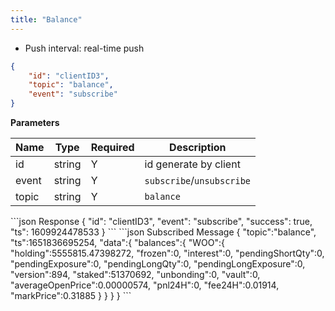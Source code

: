 ```yaml
---
title: "Balance"
---
```


- Push interval: real-time push

```json
{
    "id": "clientID3",
    "topic": "balance",
    "event": "subscribe"
}
```

**Parameters**

| Name   | Type   | Required | Description                              |
| ------ | ------ | -------- | ---------------------------------------- |
| id     | string | Y        | id generate by client                    |
| event  | string | Y        | `subscribe`/`unsubscribe`                |
| topic  | string | Y        | `balance`                                |

<RequestExample>
```json Response
{
    "id": "clientID3",
    "event": "subscribe",
    "success": true,
    "ts": 1609924478533
}
```
</RequestExample>

<ResponseExample>
```json Subscribed Message
{
    "topic":"balance",
    "ts":1651836695254,
    "data":{
        "balances":{
            "WOO":{
                "holding":5555815.47398272,
                "frozen":0,
                "interest":0,
                "pendingShortQty":0,
                "pendingExposure":0,
                "pendingLongQty":0,
                "pendingLongExposure":0,
                "version":894,
                "staked":51370692,
                "unbonding":0,
                "vault":0,
                "averageOpenPrice":0.00000574,
                "pnl24H":0,
                "fee24H":0.01914,
                "markPrice":0.31885
            }
        }
    }
}
```
</ResponseExample>